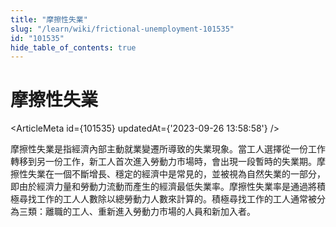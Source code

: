 ```yaml
---
title: "摩擦性失業"
slug: "/learn/wiki/frictional-unemployment-101535"
id: "101535"
hide_table_of_contents: true
---
```



# 摩擦性失業

<ArticleMeta id={101535} updatedAt={'2023-09-26 13:58:58'} />
<div className='border-solid border-b border-t-0 my-4 border-[var(--ifm-color-gray-300)]' />

摩擦性失業是指經濟內部主動就業變遷所導致的失業現象。當工人選擇從一份工作轉移到另一份工作，新工人首次進入勞動力市場時，會出現一段暫時的失業期。摩擦性失業在一個不斷增長、穩定的經濟中是常見的，並被視為自然失業的一部分，即由於經濟力量和勞動力流動而產生的經濟最低失業率。摩擦性失業率是通過將積極尋找工作的工人人數除以總勞動力人數來計算的。積極尋找工作的工人通常被分為三類：離職的工人、重新進入勞動力市場的人員和新加入者。
